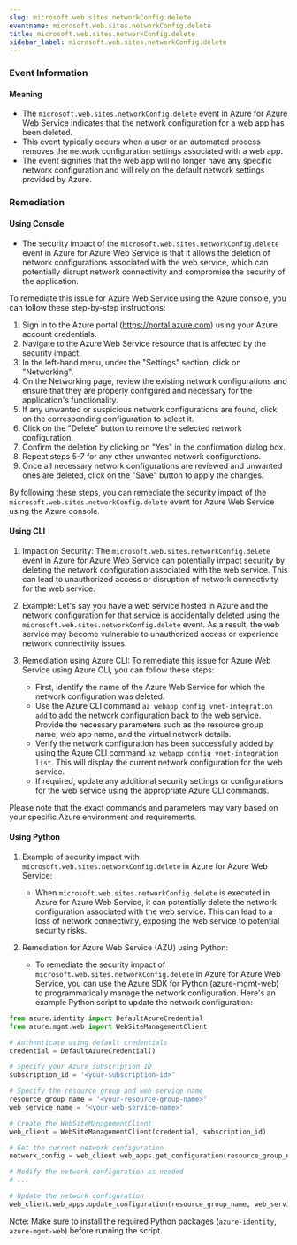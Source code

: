 ```yaml
--- 
slug: microsoft.web.sites.networkConfig.delete
eventname: microsoft.web.sites.networkConfig.delete
title: microsoft.web.sites.networkConfig.delete
sidebar_label: microsoft.web.sites.networkConfig.delete
---
```

                       
### Event Information

#### Meaning

- The `microsoft.web.sites.networkConfig.delete` event in Azure for Azure Web Service indicates that the network configuration for a web app has been deleted.
- This event typically occurs when a user or an automated process removes the network configuration settings associated with a web app.
- The event signifies that the web app will no longer have any specific network configuration and will rely on the default network settings provided by Azure.

### Remediation

#### Using Console

- The security impact of the `microsoft.web.sites.networkConfig.delete` event in Azure for Azure Web Service is that it allows the deletion of network configurations associated with the web service, which can potentially disrupt network connectivity and compromise the security of the application.

To remediate this issue for Azure Web Service using the Azure console, you can follow these step-by-step instructions:

1. Sign in to the Azure portal (https://portal.azure.com) using your Azure account credentials.
2. Navigate to the Azure Web Service resource that is affected by the security impact.
3. In the left-hand menu, under the "Settings" section, click on "Networking".
4. On the Networking page, review the existing network configurations and ensure that they are properly configured and necessary for the application's functionality.
5. If any unwanted or suspicious network configurations are found, click on the corresponding configuration to select it.
6. Click on the "Delete" button to remove the selected network configuration.
7. Confirm the deletion by clicking on "Yes" in the confirmation dialog box.
8. Repeat steps 5-7 for any other unwanted network configurations.
9. Once all necessary network configurations are reviewed and unwanted ones are deleted, click on the "Save" button to apply the changes.

By following these steps, you can remediate the security impact of the `microsoft.web.sites.networkConfig.delete` event for Azure Web Service using the Azure console.

#### Using CLI

1. Impact on Security: The `microsoft.web.sites.networkConfig.delete` event in Azure for Azure Web Service can potentially impact security by deleting the network configuration associated with the web service. This can lead to unauthorized access or disruption of network connectivity for the web service.

2. Example: Let's say you have a web service hosted in Azure and the network configuration for that service is accidentally deleted using the `microsoft.web.sites.networkConfig.delete` event. As a result, the web service may become vulnerable to unauthorized access or experience network connectivity issues.

3. Remediation using Azure CLI: To remediate this issue for Azure Web Service using Azure CLI, you can follow these steps:

   - First, identify the name of the Azure Web Service for which the network configuration was deleted.
   - Use the Azure CLI command `az webapp config vnet-integration add` to add the network configuration back to the web service. Provide the necessary parameters such as the resource group name, web app name, and the virtual network details.
   - Verify the network configuration has been successfully added by using the Azure CLI command `az webapp config vnet-integration list`. This will display the current network configuration for the web service.
   - If required, update any additional security settings or configurations for the web service using the appropriate Azure CLI commands.

Please note that the exact commands and parameters may vary based on your specific Azure environment and requirements.

#### Using Python

1. Example of security impact with `microsoft.web.sites.networkConfig.delete` in Azure for Azure Web Service:
   - When `microsoft.web.sites.networkConfig.delete` is executed in Azure for Azure Web Service, it can potentially delete the network configuration associated with the web service. This can lead to a loss of network connectivity, exposing the web service to potential security risks.

2. Remediation for Azure Web Service (AZU) using Python:
   - To remediate the security impact of `microsoft.web.sites.networkConfig.delete` in Azure for Azure Web Service, you can use the Azure SDK for Python (azure-mgmt-web) to programmatically manage the network configuration. Here's an example Python script to update the network configuration:

```python
from azure.identity import DefaultAzureCredential
from azure.mgmt.web import WebSiteManagementClient

# Authenticate using default credentials
credential = DefaultAzureCredential()

# Specify your Azure subscription ID
subscription_id = '<your-subscription-id>'

# Specify the resource group and web service name
resource_group_name = '<your-resource-group-name>'
web_service_name = '<your-web-service-name>'

# Create the WebSiteManagementClient
web_client = WebSiteManagementClient(credential, subscription_id)

# Get the current network configuration
network_config = web_client.web_apps.get_configuration(resource_group_name, web_service_name).network_config

# Modify the network configuration as needed
# ...

# Update the network configuration
web_client.web_apps.update_configuration(resource_group_name, web_service_name, network_config=network_config)
```

Note: Make sure to install the required Python packages (`azure-identity`, `azure-mgmt-web`) before running the script.


 